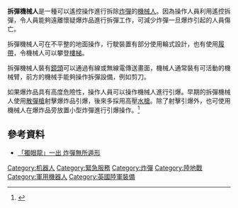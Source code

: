 {{expand|time=2017-02-09T10:01:47+00:00}}
'''拆彈機械人'''是一種可以遙控操作進行拆除[[炸彈|炸彈]]的[[機械人|機械人]]。因為操作人員利用遙控拆彈，令人員能夠遠離懷疑爆炸品進行拆彈工作，可減少炸彈一旦爆炸引起的人員傷亡。

拆彈機械人可在不平整的地面操作，行駛裝置有部分使用輪式設計，也有使用[[履帶|履帶]]，令機械人可以攀登[[樓梯|樓梯]]。

拆彈機械人裝有[[鏡頭|鏡頭]]可以通過有線或無線電傳送畫面，機械人通常裝有可活動的機械臂，前方的機械手能夠操作拆彈設備，例如剪刀。

如果爆炸品具有高度危險性，操作人員可以操作機械人進行引爆。早期的拆彈機械人使用[[散彈槍|散彈槍]]射擊爆炸品引爆，後來多採用高壓[[水槍|水槍]]。除了射擊引爆外，也可使用機械人在爆炸品旁放置小型炸彈進行引爆操作。<ref>{{Cite web|url=http://www.bbc.com/ukchina/trad/vert_fut/2016/07/160727_vert_fut_what-does-a-bomb-disposal-robot-actually-do|title=拆彈機器人如何拆除炸彈？|accessdate=2017-10-04|author=|date=|last=Allison|first=Peter Ray|work=BBC 主页|publisher=|archive-date=2020-02-26|archive-url=https://web.archive.org/web/20200226055659/https://www.bbc.com/ukchina/trad/vert_fut/2016/07/160727_vert_fut_what-does-a-bomb-disposal-robot-actually-do|dead-url=no}}</ref>

== 參考資料 ==
{{Reflist}}
* [http://www.police.gov.hk/offbeat/693/014_c.htm 「獨眼龍」一出 炸彈無所遁形] {{Wayback|url=http://www.police.gov.hk/offbeat/693/014_c.htm |date=20200805012218 }}

[[Category:机器人|Category:机器人]]
[[Category:緊急服務|Category:緊急服務]]
[[Category:炸彈|Category:炸彈]]
[[Category:陸地戰|Category:陸地戰]]
[[Category:軍用機器人|Category:軍用機器人]]
[[Category:英國陸軍裝備|Category:英國陸軍裝備]]